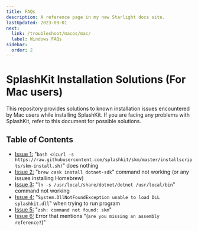 ```yaml
---
title: FAQs
description: A reference page in my new Starlight docs site.
lastUpdated: 2023-09-01
next:
  link: /troubleshoot/macos/mac/
  label: Windows FAQs
sidebar:
  order: 2
---
```


<h1>SplashKit Installation Solutions (For Mac users)</h1>
This repository provides solutions to known installation issues encountered by Mac
users while installing SplashKit. If you are facing any problems with SplashKit,
refer to this document for possible solutions.

## Table of Contents

- [Issue 1:](../list/mac-issue-1) "`bash <(curl -s https://raw.githubusercontent.com/splashkit/skm/master/installscripts/skm-install.sh)`" does nothing
- [Issue 2:](../list/mac-issue-2) "`brew cask install dotnet-sdk`" command not working (or any issues installing Homebrew)
- [Issue 3:](../list/mac-issue-3) "`ln -s /usr/local/share/dotnet/dotnet /usr/local/bin`" command not working
- [Issue 4:](../list/mac-issue-4) "`System.DllNotFoundException unable to load DLL splashkit.dll`" when trying to run program
- [Issue 5:](../list/mac-issue-5) "`zsh: command not found: skm`"
- [Issue 6:](../list/mac-issue-6) Error that mentions "(`are you missing an assembly reference?`)"
